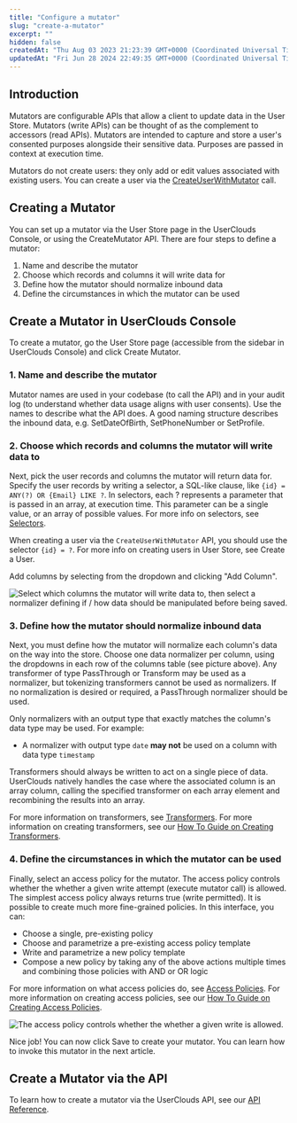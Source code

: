 ```yaml
---
title: "Configure a mutator"
slug: "create-a-mutator"
excerpt: ""
hidden: false
createdAt: "Thu Aug 03 2023 21:23:39 GMT+0000 (Coordinated Universal Time)"
updatedAt: "Fri Jun 28 2024 22:49:35 GMT+0000 (Coordinated Universal Time)"
---
```

## Introduction

Mutators are configurable APIs that allow a client to update data in the User Store. Mutators (write APIs) can be thought of as the complement to <Glossary>accessor</Glossary>s (read APIs). Mutators are intended to capture and store a user's consented <Glossary>purpose</Glossary>s alongside their sensitive data. Purposes are passed in context at execution time. 

Mutators do not create users: they only add or edit values associated with existing users. You can create a user via the [CreateUserWithMutator](https://docs.userclouds.com/reference/post_userstore-api-users)  call. 

## Creating a Mutator

You can set up a mutator via the User Store page in the UserClouds Console, or using the CreateMutator API. There are four steps to define a mutator:

1. Name and describe the mutator
2. Choose which records and columns it will write data for
3. Define how the mutator should normalize inbound data
4. Define the circumstances in which the mutator can be used

## Create a Mutator in UserClouds Console

To create a mutator, go the User Store page (accessible from the sidebar in UserClouds Console) and click Create Mutator. 

### 1. Name and describe the mutator

Mutator names are used in your codebase (to call the API) and in your audit log (to understand whether data usage aligns with user consents). Use the names to describe what the API does. A good naming structure describes the inbound data, e.g. SetDateOfBirth, SetPhoneNumber or SetProfile.

### 2. Choose which records and columns the mutator will write data to

Next, pick the user records and <Glossary>column</Glossary>s the mutator will return data for. Specify the user records by writing a <Glossary>selector</Glossary>, a SQL-like clause, like `{id} = ANY(?) OR {Email} LIKE ?`. In selectors, each ? represents a parameter that is passed in an array, at execution time. This parameter can be a single value, or an array of possible values. For more info on selectors, see [Selectors](https://docs.userclouds.com/docs/selectors).

When creating a user via the `CreateUserWithMutator` API, you should use the selector `{id} = ?`. For more info on creating users in User Store, see Create a User. 

Add columns by selecting from the dropdown and clicking "Add Column".

![Select which columns the mutator will write data to, then select a normalizer defining if / how data should be manipulated before being saved. ](https://files.readme.io/b410a49-image.png)


### 3. Define how the mutator should normalize inbound data

Next, you must define how the mutator will normalize each column's data on the way into the store. Choose one <Glossary>data normalizer</Glossary> per column, using the dropdowns in each row of the columns table (see picture above). Any transformer of type PassThrough or Transform may be used as a normalizer, but tokenizing transformers cannot be used as normalizers. If no normalization is desired or required, a PassThrough normalizer should be used.

Only normalizers with an output type that exactly matches the column's data type may be used. For example: 

- A normalizer with output type `date` **may not** be used on a column with data type `timestamp`

Transformers should always be written to act on a single piece of data. UserClouds natively handles the case where the associated column is an array column, calling the specified transformer on each array element and recombining the results into an array.

For more information on transformers, see [Transformers](https://docs.userclouds.com/docs/transformers-1). For more information on creating transformers, see our [How To Guide on Creating Transformers](https://docs.userclouds.com/docs/create-a-transformer).

### 4. Define the circumstances in which the mutator can be used

Finally, select an <Glossary>access policy</Glossary> for the mutator. The access policy controls whether the whether a given write attempt (execute mutator call) is allowed. The simplest access policy always returns true (write permitted). It is possible to create much more fine-grained policies. In this interface, you can:

- Choose a single, pre-existing policy
- Choose and parametrize a pre-existing <Glossary>access policy template</Glossary>
- Write and parametrize a new policy template
- Compose a new policy by taking any of the above actions multiple times and combining those policies with AND or OR logic

For more information on what access policies do, see [Access Policies](https://docs.userclouds.com/docs/access-policies-1). For more information on creating access policies, see our [How To Guide on Creating Access Policies](https://docs.userclouds.com/docs/create-an-access-policy).

![The access policy controls whether the whether a given write is allowed.](https://files.readme.io/8cb3a7a-spaces_66DzLwptb2SejhKV7Bhn_uploads_CroH4gBpzCJ5B5zSLyq5_image.webp)


Nice job! You can now click Save to create your mutator. You can learn how to invoke this mutator in the next article.

## Create a Mutator via the API

To learn how to create a mutator via the UserClouds API, see our [API Reference](https://docs.userclouds.com/reference/post_userstore-config-mutators).
